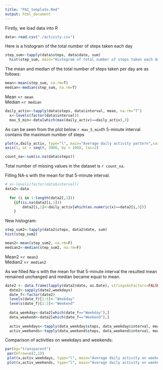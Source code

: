 ```yaml
---
title: "PA1_template.Rmd"
output: html_document
---
```


Firstly, we load data into R

```r
data<-read.csv("./activity.csv")
```

Here is a histogram of the total number of steps taken each day

```r
step_sum<-tapply(data$steps, data$date, sum)
  hist(step_sum, main="Histogram of total number of steps taken each day")
```

The mean and median of the total number of steps taken per day are as follows:
```r
mean<-mean(step_sum, na.rm=T)
median<-median(step_sum, na.rm=T)

```
Mean =`r mean`  
Median =`r median`


```r
daily_activ<-tapply(data$steps, data$interval, mean, na.rm="T")
  x<-levels(factor(data$interval))
  max_5_min<-data[which(max(daily_activ)==daily_activ),3]

```
As can be seen from the plot below `r max_5_min`th 5-minute interval contains the maximum number of steps

```r
plot(x,daily_activ, type="l", main="Average daily activity pattern",xaxt="n")
axis(1, at = seq(0, 3000, by = 100), las=2)
```

```r
count_na<-sum(is.na(data$steps))
```

Total number of missing values in the dataset is `r count_na`.

Filling NA-s with the mean for that 5-minute interval.
```r

# x<-levels(factor(data$interval))
data2<-data
  
  for (i in 1:length(data2[,1]))
    {if(is.na(data2[i,1]))
        data2[i,1]<-daily_activ[which(as.numeric(x)==data2[i,3])]
    }
```

New histogram:

```r
step_sum2<-tapply(data2$steps, data2$date, sum)
hist(step_sum2)

mean2<-mean(step_sum2, na.rm=F)
median2<-median(step_sum2, na.rm=F)
```

Mean2 =`r mean2`  
Median2 =`r median2`

As we filled Na-s with the mean for that 5-minute interval the resulted mean remained unchanged and median became equal to mean.

```r
date2 <- data.frame(lapply(data2$date, as.Date), stringsAsFactors=FALSE)
  date2<-sapply(date2,weekdays)
  date_f<-factor(date2)
  levels(date_f)[1:5]<-"Weekday"
  levels(date_f)[2:3]<-"Weekend"
  
  data_weekday<-data2[which(date_f=="Weekday"),]
  data_weekend<-data2[which(date_f=="Weekend"),]
  
  activ_weekdays<-tapply(data_weekday$steps, data_weekday$interval, mean, na.rm="T")
  activ_weekends<-tapply(data_weekend$steps, data_weekend$interval, mean, na.rm="T")
```
Comparison of activities on weekdays and weekends:

```r
par(bg="transparent")
 par(mfrow=c(2,1))
 plot(x,activ_weekdays, type="l", main="Average daily activity on weekdays",xlab="interval",ylab="number of steps")
 plot(x,activ_weekends, type="l", main="Average daily activity on weekends",xlab="interval",ylab="number of steps")
 
```

